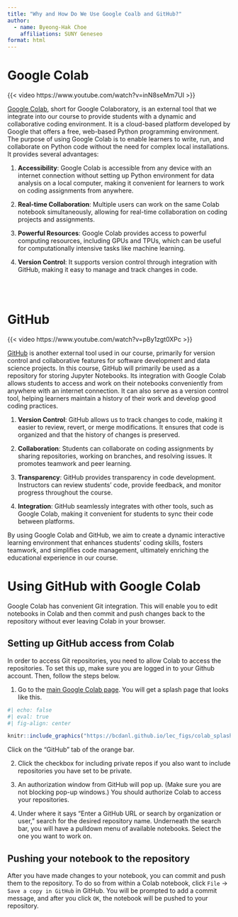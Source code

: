 ```yaml
---
title: "Why and How Do We Use Google Coalb and GitHub?"
author: 
  - name: Byeong-Hak Choe
    affiliations: SUNY Geneseo
format: html
---
```


# Google Colab

{{< video https://www.youtube.com/watch?v=inN8seMm7UI >}}


[Google Colab](http://colab.research.google.com/), short for Google Colaboratory, is an external tool that we integrate into our course to provide students with a dynamic and collaborative coding environment. It is a cloud-based platform developed by Google that offers a free, web-based Python programming environment. The purpose of using Google Colab is to enable learners to write, run, and collaborate on Python code without the need for complex local installations. It provides several advantages:

1.  **Accessibility**: Google Colab is accessible from any device with an internet connection without setting up Python environment for data analysis on a local computer, making it convenient for learners to work on coding assignments from anywhere.

2.  **Real-time Collaboration**: Multiple users can work on the same Colab notebook simultaneously, allowing for real-time collaboration on coding projects and assignments.

3.  **Powerful Resources**: Google Colab provides access to powerful computing resources, including GPUs and TPUs, which can be useful for computationally intensive tasks like machine learning.

4.  **Version Control**: It supports version control through integration with GitHub, making it easy to manage and track changes in code.


<br><br>



# GitHub

{{< video https://www.youtube.com/watch?v=pBy1zgt0XPc >}}

[GitHub](https://github.com) is another external tool used in our course, primarily for version control and collaborative features for software development and data science projects. In this course, GitHub will primarily be used as a repository for storing Jupyter Notebooks. Its integration with Google Colab allows students to access and work on their notebooks conveniently from anywhere with an internet connection. It can also serve as a version control tool, helping learners maintain a history of their work and develop good coding practices.

1.  **Version Control**: GitHub allows us to track changes to code, making it easier to review, revert, or merge modifications. It ensures that code is organized and that the history of changes is preserved.

2.  **Collaboration**: Students can collaborate on coding assignments by sharing repositories, working on branches, and resolving issues. It promotes teamwork and peer learning.

3.  **Transparency**: GitHub provides transparency in code development. Instructors can review students' code, provide feedback, and monitor progress throughout the course.

4.  **Integration**: GitHub seamlessly integrates with other tools, such as Google Colab, making it convenient for students to sync their code between platforms.

By using Google Colab and GitHub, we aim to create a dynamic interactive learning environment that enhances students' coding skills, fosters teamwork, and simplifies code management, ultimately enriching the educational experience in our course.


# Using GitHub with Google Colab

Google Colab has convenient Git integration. This will enable you to edit notebooks in Colab and then commit and push changes back to the repository without ever leaving Colab in your browser.


## Setting up GitHub access from Colab

In order to access Git repositories, you need to allow Colab to access the repositories. To set this up, make sure you are logged in to your Github account. Then, follow the steps below.

1. Go to the [main Google Colab page](https://colab.research.google.com/). You will get a splash page that looks like this.


```r
#| echo: false
#| eval: true
#| fig-align: center

knitr::include_graphics("https://bcdanl.github.io/lec_figs/colab_splash.png")
```

Click on the “GitHub” tab of the orange bar.

2. Click the checkbox for including private repos if you also want to include repositories you have set to be private.

3. An authorization window from GitHub will pop up. (Make sure you are not blocking pop-up windows.) You should authorize Colab to access your repositories.

4. Under where it says “Enter a GitHub URL or search by organization or user,” search for the desired repository name. Underneath the search bar, you will have a pulldown menu of available notebooks. Select the one you want to work on.


## Pushing your notebook to the repository

After you have made changes to your notebook, you can commit and push them to the repository. To do so from within a Colab notebook, click `File` → `Save a copy in GitHub` in GitHub. You will be prompted to add a commit message, and after you click `OK`, the notebook will be pushed to your repository.
